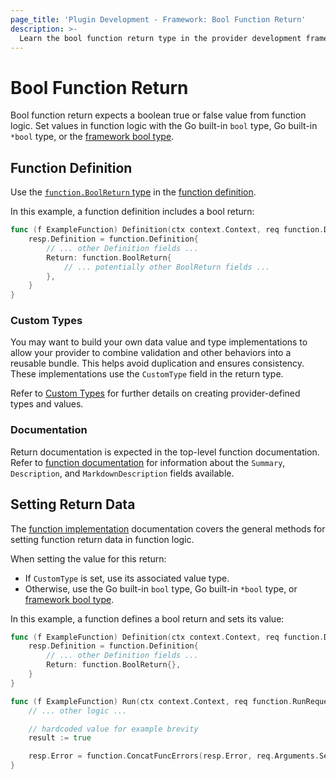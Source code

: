 ```yaml
---
page_title: 'Plugin Development - Framework: Bool Function Return'
description: >-
  Learn the bool function return type in the provider development framework.
---
```


# Bool Function Return

Bool function return expects a boolean true or false value from function logic. Set values in function logic with the Go built-in `bool` type, Go built-in `*bool` type, or the [framework bool type](/terraform/plugin/framework/handling-data/types/bool).

## Function Definition

Use the [`function.BoolReturn` type](https://pkg.go.dev/github.com/hashicorp/terraform-plugin-framework/function#BoolReturn) in the [function definition](/terraform/plugin/framework/functions/implementation#definition-method).

In this example, a function definition includes a bool return:

```go
func (f ExampleFunction) Definition(ctx context.Context, req function.DefinitionRequest, resp *function.DefinitionResponse) {
    resp.Definition = function.Definition{
        // ... other Definition fields ...
        Return: function.BoolReturn{
            // ... potentially other BoolReturn fields ...
        },
    }
}
```

### Custom Types

You may want to build your own data value and type implementations to allow your provider to combine validation and other behaviors into a reusable bundle. This helps avoid duplication and ensures consistency. These implementations use the `CustomType` field in the return type.

Refer to [Custom Types](/terraform/plugin/framework/handling-data/types/custom) for further details on creating provider-defined types and values.

### Documentation

Return documentation is expected in the top-level function documentation. Refer to [function documentation](/terraform/plugin/framework/functions/documentation) for information about the `Summary`, `Description`, and `MarkdownDescription` fields available.

## Setting Return Data

The [function implementation](/terraform/plugin/framework/functions/implementation) documentation covers the general methods for setting function return data in function logic.

When setting the value for this return:

* If `CustomType` is set, use its associated value type.
* Otherwise, use the Go built-in `bool` type, Go built-in `*bool` type, or [framework bool type](/terraform/plugin/framework/handling-data/types/bool).

In this example, a function defines a bool return and sets its value:

```go
func (f ExampleFunction) Definition(ctx context.Context, req function.DefinitionRequest, resp *function.DefinitionResponse) {
    resp.Definition = function.Definition{
        // ... other Definition fields ...
        Return: function.BoolReturn{},
    }
}

func (f ExampleFunction) Run(ctx context.Context, req function.RunRequest, resp *function.RunResponse) {
    // ... other logic ...

    // hardcoded value for example brevity
    result := true

    resp.Error = function.ConcatFuncErrors(resp.Error, req.Arguments.Set(ctx, &result))
}
```
